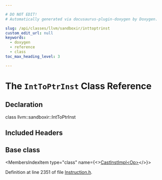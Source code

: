 ```yaml
---

# DO NOT EDIT!
# Automatically generated via docusaurus-plugin-doxygen by Doxygen.

slug: /api/classes/llvm/sandboxir/inttoptrinst
custom_edit_url: null
keywords:
  - doxygen
  - reference
  - class
toc_max_heading_level: 3

---
```





# The `IntToPtrInst` Class Reference

<DoxygenPage pluginConfig={pluginConfig}>



## Declaration

<CodeBlock>class llvm::sandboxir::IntToPtrInst</CodeBlock>

## Included Headers

<IncludesList>
<IncludesListItem
  filePath="llvm/SandboxIR/Instruction.h"
  permalink="/docs/api/files/include/include/llvm/include/llvm/sandboxir/instruction-h"
  isLocal="true" />
</IncludesList>

## Base class

<MembersIndex>

<MembersIndexItem
  type="class"
  name={<><a href="/docs/api/classes/llvm/sandboxir/castinstimpl">CastInstImpl&lt;Op&gt;</a></>}>
</MembersIndexItem>

</MembersIndex>


Definition at line 2351 of file <a href="/docs/api/files/include/include/llvm/include/llvm/sandboxir/instruction-h">Instruction.h</a>.

</DoxygenPage>
